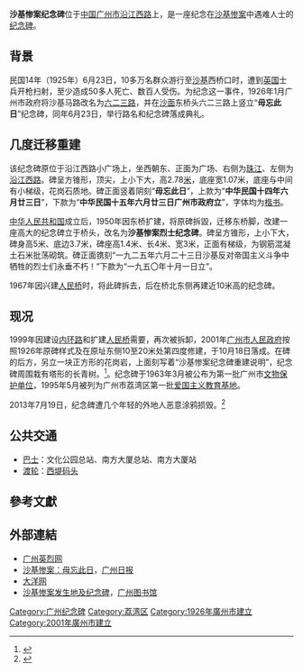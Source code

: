 {{文物保护单位
| 级别 = 市县级
| 省名 = 广东省
| 市/县名 = 广州市
| 图片 = [[File:ShaJiMonument.JPG|180px]]
| 名称 = 沙基惨案纪念碑
| 编号 = 1-11
| 分类 = 古、近代建筑
| 所在 = [[广州市|广州市]][[荔湾区|荔湾区]][[沿江路_(广州)|沿江西路]]
| 时代 = 1950年
| 登录 = 1963年
}}
'''沙基惨案纪念碑'''位于[[中华人民共和国|中国]][[广州市|广州市]][[沿江路_(广州)|沿江西路]]上，是一座纪念在[[沙基惨案|沙基惨案]]中遇难人士的[[纪念碑|纪念碑]]。

==背景==
{{main|沙基惨案}}
民国14年（1925年）6月23日，10多万名群众游行至[[六二三路|沙基]]西桥口时，遭到[[英国|英国]]士兵开枪扫射，至少造成50多人死亡、数百人受伤。为纪念这一事件，1926年1月广州市政府将沙基马路改名为[[六二三路|六二三路]]，并在[[沙面|沙面]]东桥头六二三路上竖立“'''毋忘此日'''”纪念碑，同年6月23日，举行路名和纪念碑落成典礼。

==几度迁移重建==
该纪念碑原位于沿江西路小广场上，坐西朝东、正面为广场、右侧为[[珠江|珠江]]、左侧为[[沿江路_(广州)|沿江西路]]。碑呈方锥形，顶尖，上小下大，高2.78[[米_(單位)|米]]，底座宽1.07米，底座与中间有小梯级，花岗石质地。碑正面竖着阴刻“'''毋忘此日'''”，上款为“'''中华民国十四年六月廿三日'''”，下款为“'''中华民国十五年六月廿三日广州市政府立'''”，字体均为[[楷书|楷书]]。

[[中华人民共和国|中华人民共和国]]成立后，1950年因东桥扩建，将原碑拆毀，迁移东桥脚，改建一座高大的纪念碑立于桥头，改名为'''沙基惨案烈士纪念碑'''。碑呈方锥形，上小下大，碑身高5米、底边3.7米，碑座高1.4米、长4米、宽3米，正面有梯级，为钢筋混凝土石米批荡砌筑。碑正面镌刻“一九二五年六月二十三日沙基反对帝国主义斗争中牺牲的烈士们永垂不朽！”下款为“一九五〇年十月一日立”。

1967年因兴建[[人民桥_(广州)|人民桥]]时，将此碑拆去，后在桥北东侧再建近10米高的纪念碑。

==现况==
1999年因建设[[广州内环路|内环路]]和扩建[[人民桥_(广州)|人民桥]]需要，再次被拆卸，2001年[[广州市人民政府|广州市人民政府]]按照1926年原碑样式及在原址东侧10至20米处第四度修建，于10月18日落成。在碑的后方，另立一块正方形的花岗岩，上面刻写着“沙基惨案纪念碑重建说明”，纪念碑周围栽有塔形的长青树。<ref>{{Cite web |url=http://news.sina.com.cn/s/2001-10-29/387672.html |title=广州沙基惨案纪念碑小了？新立的碑引来争议 |accessdate=2013-06-25 |archive-date=2015-04-18 |archive-url=https://web.archive.org/web/20150418063642/http://news.sina.com.cn/s/2001-10-29/387672.html |dead-url=no }}</ref>。纪念碑于1963年3月被公布为第一批广州市[[文物保护单位|文物保护单位]]，1995年5月被列为广州市荔湾区第一批[[爱国主义教育基地|爱国主义教育基地]]。

2013年7月19日，纪念碑遭几个年轻的外地人恶意涂鸦损毁。<ref>{{cite news|url=http://gzdaily.dayoo.com/html/2013-07/22/content_2327596.htm|title=“耻碑”添新耻|date=2013-07-22|publisher=广州日报|author=蚁畅|deadurl=yes|archiveurl=https://web.archive.org/web/20130722063340/http://gzdaily.dayoo.com/html/2013-07/22/content_2327596.htm|archivedate=2013-07-22}}</ref>

==公共交通==
*[[巴士|巴士]]：文化公园总站、南方大厦总站、南方大厦站
*[[渡轮|渡轮]]：[[西堤码头|西堤码头]]

== 參考文獻 ==
{{reflist}}

== 外部連結 ==
*[https://web.archive.org/web/20140405234735/http://www.gzhero.org/show.php?contentid=703 广州英烈网]
*[https://web.archive.org/web/20160304071828/http://gzdaily.dayoo.com/html/2008-06/01/content_211520.htm 沙基惨案：毋忘此日]，[[广州日报|广州日报]]
*[https://web.archive.org/web/20160304073736/http://news.dayoo.com/gov/70147/71655/200906/29/71655_9491044.htm 大洋网]
*[http://www.gzlib.gov.cn/special_topic/detail.do?id=273091&specialTopicId=1201 沙基惨案发生地及纪念碑]{{dead link|date=2018年3月 |bot=InternetArchiveBot |fix-attempted=yes }}，[[广州图书馆|广州图书馆]]

{{沙面岛}}
{{Authority control}}
[[Category:广州纪念碑|Category:广州纪念碑]]
[[Category:荔湾区|Category:荔湾区]]
[[Category:1926年廣州市建立|Category:1926年廣州市建立]]
[[Category:2001年廣州市建立|Category:2001年廣州市建立]]